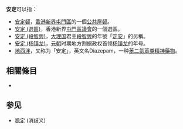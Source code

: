 {{維基詞典}}

'''安定'''可以指：
*[[安定邨|安定邨]]，[[香港|香港]][[新界|新界]][[屯門區|屯門區]]的一個[[香港公共屋邨|公共屋邨]]。
*[[安定_(選區)|安定 (選區)]]，香港新界[[屯門區議會|屯門區議會]]的一個選區。
*[[安定_(段智興)|安定 (段智興)]]，[[大理国|大理国]]君主[[段智興|段智興]]的年號「[[定安_(年號)|定安]]」的另稱。
*[[安定_(杨镇龙)|安定 (杨镇龙)]]，[[元朝|元朝]]时期地方割据政权首领[[杨镇龙|杨镇龙]]的年号。
*[[地西泮|地西泮]]，又称为「安定」，英文名Diazepam，一种[[苯二氮䓬类|苯二氮䓬类]][[精神药物|精神藥物]]。

== 相關條目 ==
* {{lookfrom}}

==参见==
* [[稳定|稳定]] (消歧义)

{{消歧义|A|Cat=二字消歧义}}